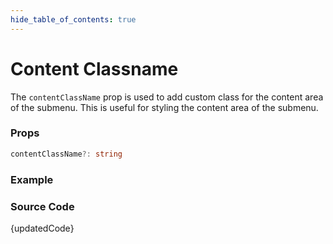 ```yaml
---
hide_table_of_contents: true
---
```



# Content Classname


The `contentClassName` prop is used to add custom class for the content area of the submenu. This is useful for styling the content area of the submenu.

### Props

```ts noCopy
contentClassName?: string
```

### Example

<BrowserWindow url='/vertical-menu/submenu/content-classname'>
  <Provider>
    <ContentClassname />
  </Provider>
</BrowserWindow>

### Source Code

<TsToJsCodeSnippet>{updatedCode}</TsToJsCodeSnippet>
